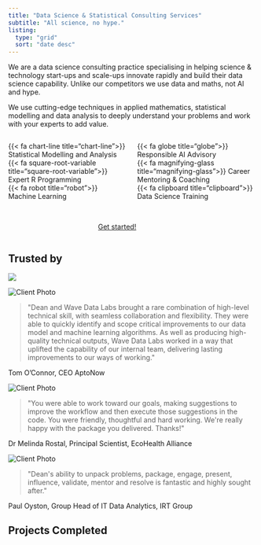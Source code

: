 ```yaml
---
title: "Data Science & Statistical Consulting Services"
subtitle: "All science, no hype."
listing:
  type: "grid"
  sort: "date desc"
---
```


We are a data science consulting practice specialising in helping science & technology start-ups and scale-ups innovate rapidly and build their data science capability. Unlike our competitors we use data and maths, not AI and hype.    

We use cutting-edge techniques in applied mathematics, statistical modelling and data analysis to deeply understand your problems and work with your experts to add value.   

:::: {.columns}

::: {.column width="50%"}
{{< fa chart-line title="chart-line">}}  Statistical Modelling and Analysis  
{{< fa square-root-variable title="square-root-variable">}} Expert R Programming   
{{< fa robot title="robot">}} Machine Learning 
:::

::: {.column width="50%"}
{{< fa globe title="globe">}} Responsible AI Advisory   
{{< fa magnifying-glass title="magnifying-glass">}} Career Mentoring & Coaching    
{{< fa clipboard title="clipboard">}} Data Science Training  
:::

::::  


:::: {.columns}

::: {.column width="35%"}

:::

::: {.column width="30%"}
<br>
<a href="../contact/index.qmd" class="btn btn-outline-primary btn-lg active" role="button" aria-pressed="true">Get started!</a>
:::

::: {.column width="35%"}

:::


::::  


## Trusted by   

![](img/client_logo.png)


```{=html}
<div class="testimonial-box">
  <div class="testimonial-content">
    <div class="client-photo">
      <img src="img/img_testimonial.jpeg" alt="Client Photo" />
    </div>
    <div class="testimonial-text">
      <blockquote>
        "Dean and Wave Data Labs brought a rare combination of high-level technical skill, with seamless collaboration and flexibility. They were able to quickly identify and scope critical improvements to our data model and machine learning algorithms. As well as producing high-quality technical outputs, Wave Data Labs worked in a way that uplifted the capability of our internal team, delivering lasting improvements to our ways of working."
      </blockquote>
      <p class="client-name">Tom O’Connor, CEO AptoNow</p>
    </div>
  </div>
</div>
```  

```{=html}
<div class="testimonial-box">
  <div class="testimonial-content">
    <div class="client-photo">
      <img src="img/test_1.png" alt="Client Photo" />
    </div>
    <div class="testimonial-text">
      <blockquote>
        "You were able to work toward our goals, making suggestions to improve the workflow and then execute those suggestions in the code. You were friendly, thoughtful and hard working. We're really happy with the package you delivered. Thanks!"
      </blockquote>
      <p class="client-name">Dr Melinda Rostal, Principal Scientist, EcoHealth Alliance</p>
    </div>
  </div>
</div>
```

```{=html}
<div class="testimonial-box">
  <div class="testimonial-content">
    <div class="client-photo">
      <img src="img/test_2.png" alt="Client Photo" />
    </div>
    <div class="testimonial-text">
      <blockquote>
        "Dean's ability to unpack problems, package, engage, present, influence, validate, mentor and resolve is fantastic and highly sought after."
      </blockquote>
      <p class="client-name">Paul Oyston, Group Head of IT Data Analytics, IRT Group</p>
    </div>
  </div>
</div>
```

## Projects Completed


<!-- Calendly badge widget begin -->
<link href="https://assets.calendly.com/assets/external/widget.css" rel="stylesheet">
<script src="https://assets.calendly.com/assets/external/widget.js" type="text/javascript" async></script>
<script type="text/javascript">window.onload = function() { Calendly.initBadgeWidget({ url: 'https://calendly.com/wavedata', text: 'Schedule a time to chat', color: '#0069ff', textColor: '#ffffff', branding: true }); }</script>
<!-- Calendly badge widget end -->